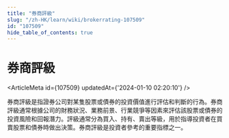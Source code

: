 ```yaml
---
title: "券商評級"
slug: "/zh-HK/learn/wiki/brokerrating-107509"
id: "107509"
hide_table_of_contents: true
---
```



# 券商評級

<ArticleMeta id={107509} updatedAt={'2024-01-10 02:20:10'} />
<div className='border-solid border-b border-t-0 my-4 border-[var(--ifm-color-gray-300)]' />

券商評級是指證券公司對某隻股票或債券的投資價值進行評估和判斷的行為。券商評級通常根據公司的財務狀況、業務前景、行業競爭等因素來評估該股票或債券的投資風險和回報潛力。評級通常分為買入、持有、賣出等級，用於指導投資者在買賣股票和債券時做出決策。券商評級是投資者參考的重要指標之一。
